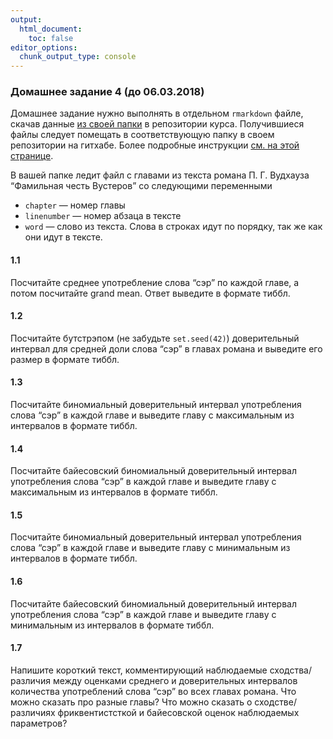 ```yaml
---
output:
  html_document:
    toc: false
editor_options: 
  chunk_output_type: console
---
```


### Домашнее задание 4 (до 06.03.2018)
Домашнее задание нужно выполнять в отдельном `rmarkdown` файле, скачав данные [из своей папки](https://github.com/agricolamz/2018_data_analysis_for_linguists/tree/master/data/students) в репозитории курса. Получившиеся файлы следует помещать в соответствующую папку в своем репозитории на гитхабе. Более подробные инструкции [см. на этой странице](https://agricolamz.github.io/2018_data_analysis_for_linguists/index.html).

В вашей папке ледит файл с главами из текста романа П. Г. Вудхауза “Фамильная честь Вустеров” со следующими переменными

* `chapter` --- номер главы
* `linenumber` ---  номер абзаца в тексте\
* `word` --- слово из текста. Слова в строках идут по порядку, так же как они идут в тексте.

#### 1.1
Посчитайте среднее употребление слова "сэр" по каждой главе, а потом посчитайте grand mean. Ответ выведите в формате тиббл.

#### 1.2
Посчитайте бутстрэпом (не забудьте `set.seed(42)`) доверительный интервал для средней доли слова "сэр" в главах романа и выведите его размер в формате тиббл.

#### 1.3
Посчитайте биномиальный доверительный интервал употребления слова "сэр" в каждой главе и выведите главу с максимальным из интервалов в формате тиббл.

#### 1.4
Посчитайте байесовский биномиальный доверительный интервал употребления слова "сэр" в каждой главе и выведите главу с максимальным из интервалов в формате тиббл.

#### 1.5
Посчитайте биномиальный доверительный интервал употребления слова "сэр" в каждой главе и выведите главу с минимальным из интервалов в формате тиббл.

#### 1.6
Посчитайте байесовский биномиальный доверительный интервал употребления слова "сэр" в каждой главе и выведите главу с минимальным из интервалов в формате тиббл.

#### 1.7
Напишите короткий текст, комментирующий наблюдаемые сходства/различия между оценками среднего и доверительных интервалов количества употреблений слова "сэр" во всех главах романа. Что можно сказать про разные главы? Что можно сказать о сходстве/различиях фриквентистсткой и байесовской оценок наблюдаемых параметров?

